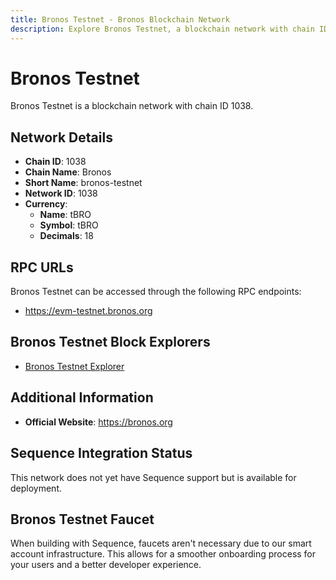 ```yaml
--- 
title: Bronos Testnet - Bronos Blockchain Network
description: Explore Bronos Testnet, a blockchain network with chain ID 1038. Learn about its native currency, tBRO, and how to interact with the network.
---
```


# Bronos Testnet

Bronos Testnet is a blockchain network with chain ID 1038.

## Network Details

- **Chain ID**: 1038
- **Chain Name**: Bronos
- **Short Name**: bronos-testnet
- **Network ID**: 1038
- **Currency**: 
  - **Name**: tBRO
  - **Symbol**: tBRO
  - **Decimals**: 18

## RPC URLs

Bronos Testnet can be accessed through the following RPC endpoints:

- https://evm-testnet.bronos.org

## Bronos Testnet Block Explorers

- [Bronos Testnet Explorer](https://tbroscan.bronos.org)

## Additional Information

- **Official Website**: https://bronos.org

## Sequence Integration Status

This network does not yet have Sequence support but is available for deployment.

## Bronos Testnet Faucet

When building with Sequence, faucets aren't necessary due to our smart account infrastructure. This allows for a smoother onboarding process for your users and a better developer experience.
